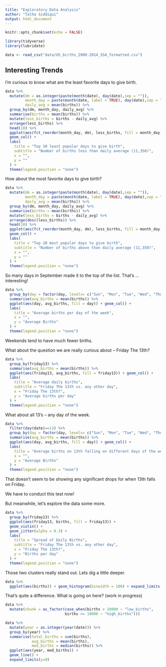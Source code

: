 ```yaml
---
title: "Exploratory Data Analysis"
author: "Talha Siddiqui"
output: html_document
---
```


```r
knitr::opts_chunk$set(echo = FALSE)
```

```r
library(tidyverse)
library(lubridate)
```

```r
data <- read_csv("data/US_births_2000-2014_SSA_formatted.csv")
```


## Interesting Trends

I'm curious to know what are the least favorite days to give birth.

```r
data %>% 
  mutate(dm = as.integer(paste(month(date), day(date),sep = "")),
         month_day = paste(month(date, label = TRUE), day(date),sep = "-"),
         daily_avg = mean(births)) %>% 
  group_by(dm, month_day, daily_avg) %>% 
  summarise(births = mean(births)) %>%
  mutate(less_births = births - daily_avg) %>% 
  arrange(less_births) %>% 
  head(10) %>% 
  ggplot(aes(fct_reorder(month_day, dm), less_births, fill = month_day)) +
  geom_col() + 
  labs(
    title = "Top 10 least popular days to give birth",
    subtitle = "Number of births less than daily average (11,350)",
    x = "",
    y = ""
  ) + 
  theme(legend.position = "none")
```

How about the most favorite days to give birth?

```r
data %>% 
  mutate(dm = as.integer(paste(month(date), day(date),sep = "")),
         month_day = paste(month(date, label = TRUE), day(date),sep = "-"),
         daily_avg = mean(births)) %>% 
  group_by(dm, month_day, daily_avg) %>% 
  summarise(births = mean(births)) %>%
  mutate(less_births = births - daily_avg) %>% 
  arrange(desc(less_births)) %>% 
  head(10) %>% 
  ggplot(aes(fct_reorder(month_day, dm), less_births, fill = month_day)) +
  geom_col() + 
  labs(
    title = "Top 10 most popular days to give birth",
    subtitle = "Number of births above than daily average (11,350)",
    x = "",
    y = ""
  ) + 
  theme(legend.position = "none")
```

So many days in September made it to the top of the list. That's ... interesting!

```r
data %>% 
  group_by(day = factor(day, levels= c("Sun", "Mon", "Tue", "Wed", "Thu", "Fri", "Sat"))) %>% 
  summarise(avg_births = mean(births)) %>% 
  ggplot(aes(day, avg_births, fill = day)) + geom_col() + 
  labs(
    title = "Average births per day of the week",
    x = "",
    y = "Average Births"
  ) + 
  theme(legend.position = "none")
```

Weekends tend to have much fewer births.

What about the question we are really curious about -- Friday The 13th?

```r
data %>% 
  group_by(friday13) %>% 
  summarise(avg_births = mean(births)) %>% 
  ggplot(aes(friday13, avg_births, fill = friday13)) + geom_col() + 
  labs(
    title = "Average daily births",
    subtitle = "Friday The 13th vs. any other day",
    x = "Friday The 13th?",
    y = "Average births per day"
  ) + 
  theme(legend.position = "none")
```

What about all 13's -- any day of the week.

```r
data %>% 
  filter(day(date)==13) %>% 
  group_by(day = factor(day, levels= c("Sun", "Mon", "Tue", "Wed", "Thu", "Fri", "Sat"))) %>% 
  summarise(avg_births = mean(births)) %>% 
  ggplot(aes(day, avg_births, fill = day)) + geom_col() + 
  labs(
    title = "Average births on 13th falling on different days of the week",
    x = "",
    y = "Average Births"
  ) + 
  theme(legend.position = "none")
```

That doesn't seem to be showing any significant drops for when 13th falls on Friday.

We have to conduct this test now!

But meanwhile, let's explore the data some more.

```r
data %>% 
  group_by(friday13) %>% 
  ggplot(aes(friday13, births, fill = friday13)) + 
  geom_violin() + 
  geom_jitter(alpha = 0.3) +
  labs(
    title = "Spread of Daily Births",
    subtitle = "Friday The 13th vs. any other day",
    x = "Friday The 13th?",
    y = "Births per day"
  ) + 
  theme(legend.position = "none")
```

Those two clusters really stand out. Lets dig a little deeper.

```r
data %>% 
  ggplot(aes(births)) + geom_histogram(binwidth = 100) + expand_limits(x=0)
```

That's quite a difference. What is going on here? (work in progress)

```r
data %>% 
  mutate(chunk = as_factor(case_when(births < 10000 ~ "low_births",
                           births >= 10000 ~ "high_births")))
```


```r
data %>% 
  mutate(year = as.integer(year(date))) %>% 
  group_by(year) %>% 
  summarise(total_births = sum(births),
            avg_births = mean(births),
            med_births = median(births)) %>% 
  ggplot(aes(year, med_births)) + 
  geom_line() + 
  expand_limits(y=0)
```

